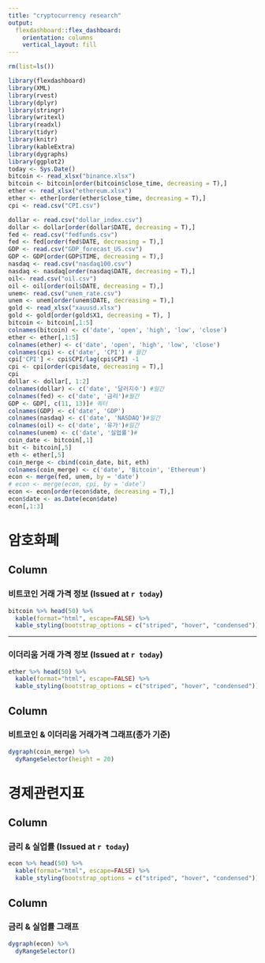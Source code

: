```yaml
---
title: "cryptocurrency research"
output: 
  flexdashboard::flex_dashboard:
    orientation: columns
    vertical_layout: fill
---
```


  
```r

rm(list=ls())

library(flexdashboard)
library(XML)
library(rvest)
library(dplyr)
library(stringr)
library(writexl)
library(readxl)
library(tidyr)
library(knitr)
library(kableExtra)
library(dygraphs)
library(ggplot2)
today <- Sys.Date()
bitcoin <- read_xlsx("binance.xlsx")
bitcoin <- bitcoin[order(bitcoin$close_time, decreasing = T),]
ether <- read_xlsx("ethereum.xlsx")
ether <- ether[order(ether$close_time, decreasing = T),]
cpi <- read.csv("CPI.csv")

dollar <- read.csv("dollar_index.csv")
dollar <- dollar[order(dollar$DATE, decreasing = T),]
fed <- read.csv("fedfunds.csv")
fed <- fed[order(fed$DATE, decreasing = T),]
GDP <- read.csv("GDP_forecast_US.csv")
GDP <- GDP[order(GDP$TIME, decreasing = T),]
nasdaq <- read.csv("nasdaq100.csv")
nasdaq <- nasdaq[order(nasdaq$DATE, decreasing = T),]
oil<- read.csv("oil.csv")
oil <- oil[order(oil$DATE, decreasing = T),]
unem<- read.csv("unem_rate.csv")
unem <- unem[order(unem$DATE, decreasing = T),]
gold <- read_xlsx("xauusd.xlsx")
gold <- gold[order(gold$X1, decreasing = T), ]
bitcoin <- bitcoin[,1:5]
colnames(bitcoin) <- c('date', 'open', 'high', 'low', 'close')
ether <- ether[,1:5]
colnames(ether) <- c('date', 'open', 'high', 'low', 'close')
colnames(cpi) <- c('date', 'CPI') # 월간
cpi['CPI'] <- cpi$CPI/lag(cpi$CPI) -1
cpi <- cpi[order(cpi$date, decreasing = T),]
cpi
dollar <- dollar[, 1:2]
colnames(dollar) <- c('date', '달러지수') #일간
colnames(fed) <- c('date', '금리')#월간
GDP <- GDP[, c(11, 13)]# 쿼터
colnames(GDP) <- c('date', 'GDP')
colnames(nasdaq) <- c('date', 'NASDAQ')#일간
colnames(oil) <- c('date', '유가')#일간
colnames(unem) <- c('date', '실업률')#
coin_date <- bitcoin[,1]
bit <- bitcoin[,5]
eth <- ether[,5]
coin_merge <- cbind(coin_date, bit, eth)
colnames(coin_merge) <- c('date', 'Bitcoin', 'Ethereum')
econ <- merge(fed, unem, by = 'date')
# econ <- merge(econ, cpi, by = 'date')
econ <- econ[order(econ$date, decreasing = T),]
econ$date <- as.Date(econ$date)
econ[,1:3]
```

암호화폐
=====================================

Column {data-width=500}
-----------------------------------------------------------------------

### 비트코인 거래 가격 정보 (**Issued at `r today`**)


```r
bitcoin %>% head(50) %>%
  kable(format="html", escape=FALSE) %>%
  kable_styling(bootstrap_options = c("striped", "hover", "condensed"))
```
-----------------------------------------------------------------------

### 이더리움 거래 가격 정보 (**Issued at `r today`**)
```r
ether %>% head(50) %>%
  kable(format="html", escape=FALSE) %>%
  kable_styling(bootstrap_options = c("striped", "hover", "condensed"))
```
Column {data-width=500}
-----------------------------------------------------------------------

### 비트코인 & 이더리움 거래가격 그래프(종가 기준)
```r
dygraph(coin_merge) %>% 
  dyRangeSelector(height = 20)
```






경제관련지표
=====================================

Column {data-width=500}
-----------------------------------------------------------------------

### 금리 & 실업률 (**Issued at `r today`**)


```r
econ %>% head(50) %>%
  kable(format="html", escape=FALSE) %>%
  kable_styling(bootstrap_options = c("striped", "hover", "condensed"))
```

Column {data-width=500}
-----------------------------------------------------------------------

### 금리 & 실업률 그래프
```r
dygraph(econ) %>% 
  dyRangeSelector()
```
